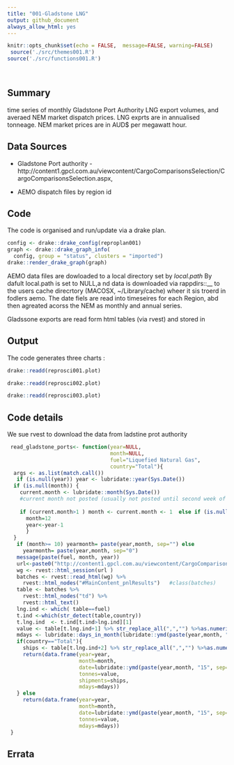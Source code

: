 ```yaml
---
title: "001-Gladstone LNG"
output: github_document
always_allow_html: yes
---
```


```r
knitr::opts_chunk$set(echo = FALSE,  message=FALSE, warning=FALSE)
 source('./src/themes001.R')
source('./src/functions001.R')

  
```

## Summary

time series of monthly Gladstone Port Authority LNG export volumes, and averaed NEM market dispatch prices.
LNG exprts are in annualised tonneage. NEM market prices are in AUD$ per megawatt hour.

## Data Sources


* Gladstone Port authority - http://content1.gpcl.com.au/viewcontent/CargoComparisonsSelection/CargoComparisonsSelection.aspx, 

* AEMO dispatch files by region id




## Code
The code is organised and run/update via a drake plan.
```r
config <- drake::drake_config(reproplan001)
graph <- drake::drake_graph_info(
  config, group = "status", clusters = "imported")
drake::render_drake_graph(graph)
```

AEMO data files  are dowloaded to a local directory set by *local.path*
By dafult local.path is set to NULL,a nd data is downloaded via rappdirs::__ to the users cache direcrtory (MACOSX, ~/Library/cache) wheer it sis troerd in fodlers aemo. The date fiels are read into timeseires for each Region, abd then agreated acorss the NEM as monthly and annual series. 

Gladssone exports are read form html tables (via rvest) and stored in 


## Output

The code generates three charts :

```r
drake::readd(reprosci001.plot)
```




```r
drake::readd(reprosci002.plot)
```

```r
drake::readd(reprosci003.plot)
```

## Code details

We sue rvest to download the data from ladstine prot authority

```r

 read_gladstone_ports<- function(year=NULL, 
                                 month=NULL,
                                 fuel="Liquefied Natural Gas",
                                 country="Total"){
  args <- as.list(match.call())
   if (is.null(year)) year <- lubridate::year(Sys.Date())
  if (is.null(month)) {
    current.month <- lubridate::month(Sys.Date())
    #current month not posted (usually not posted until second week of current month)
 
    if (current.month>1 ) month <- current.month <- 1  else if (is.null(args$year)) {
      month=12
      year<-year-1
      }
  }
   if (month>= 10) yearmonth= paste(year,month, sep="") else 
     yearmonth= paste(year,month, sep="0")
   message(paste(fuel, month, year))
   url<-paste0("http://content1.gpcl.com.au/viewcontent/CargoComparisonsSelection/CargoOriginDestination.aspx?View=C&Durat=M&Key=",yearmonth)
   wg <- rvest::html_session(url )
   batches <- rvest::read_html(wg) %>%
     rvest::html_nodes("#MainContent_pnlResults")   #class(batches)
   table <- batches %>%
     rvest::html_nodes("td") %>%
     rvest::html_text()
   lng.ind <- which( table==fuel)
   t.ind <-which(str_detect(table,country))
   t.lng.ind  <- t.ind[t.ind>lng.ind][1]
   value <- table[t.lng.ind+1] %>% str_replace_all(",","") %>%as.numeric()
   mdays <- lubridate::days_in_month(lubridate::ymd(paste(year,month, "01", sep="-")))
   if(country=="Total"){
     ships <- table[t.lng.ind+2] %>% str_replace_all(",","") %>%as.numeric()
     return(data.frame(year=year, 
                       month=month, 
                       date=lubridate::ymd(paste(year,month, "15", sep="-")),
                       tonnes=value, 
                       shipments=ships, 
                       mdays=mdays))
   } else 
     return(data.frame(year=year, 
                       month=month,  
                       date=lubridate::ymd(paste(year,month, "15", sep="-")),
                       tonnes=value,
                       mdays=mdays))
 }
```

## Errata
